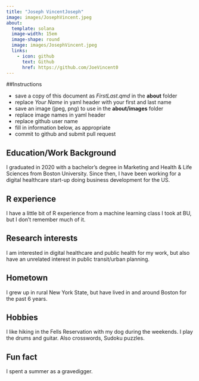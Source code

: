 ```yaml
---
title: "Joseph VincentJoseph"
image: images/JosephVincent.jpeg
about:
  template: solana
  image-width: 15em
  image-shape: round
  image: images/JosephVincent.jpeg
  links:
    - icon: github
      text: Github
      href: https://github.com/JoeVincent0
---
```


##Instructions

  - save a copy of this document as *FirstLast.qmd* in the **about** folder
  - replace *Your Name* in yaml header with your first and last name
  - save an image (jpeg, png) to use in the **about/images** folder
  - replace image names in yaml header
  - replace github user name
  - fill in information below, as appropriate
  - commit to github and submit pull request

## Education/Work Background
I graduated in 2020 with a bachelor's degree in Marketing and Health & Life Sciences from Boston University.
Since then, I have been working for a digital healthcare start-up doing business development for the US.

## R experience
I have a little bit of R experience from a machine learning class I took at BU, but I don't remember much of it.

## Research interests
I am interested in digital healthcare and public health for my work, but also have an unrelated interest in public transit/urban planning.

## Hometown
I grew up in rural New York State, but have lived in and around Boston for the past 6 years.

## Hobbies
I like hiking in the Fells Reservation with my dog during the weekends. I play the drums and guitar. Also crosswords, Sudoku puzzles.

## Fun fact
I spent a summer as a gravedigger.
